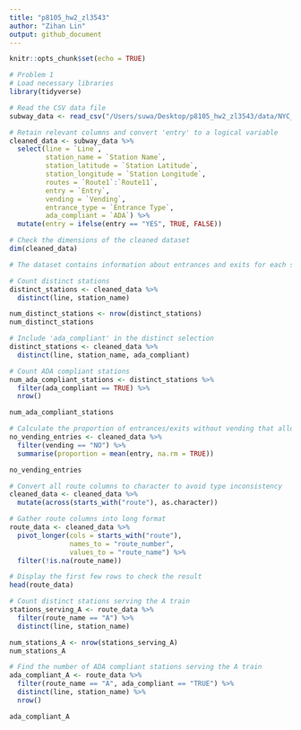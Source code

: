 ```yaml
---
title: "p8105_hw2_zl3543"
author: "Zihan Lin"
output: github_document
---
```


```r
knitr::opts_chunk$set(echo = TRUE)
```

```r
# Problem 1
# Load necessary libraries
library(tidyverse)

# Read the CSV data file
subway_data <- read_csv("/Users/suwa/Desktop/p8105_hw2_zl3543/data/NYC_Transit_Subway_Entrance_And_Exit_Data.csv")

# Retain relevant columns and convert 'entry' to a logical variable
cleaned_data <- subway_data %>%
  select(line = `Line`, 
         station_name = `Station Name`, 
         station_latitude = `Station Latitude`, 
         station_longitude = `Station Longitude`, 
         routes = `Route1`:`Route11`, 
         entry = `Entry`, 
         vending = `Vending`, 
         entrance_type = `Entrance Type`, 
         ada_compliant = `ADA`) %>%
  mutate(entry = ifelse(entry == "YES", TRUE, FALSE))

# Check the dimensions of the cleaned dataset
dim(cleaned_data)

# The dataset contains information about entrances and exits for each subway station in NYC. Key variables include 'line', 'station_name '(station name)', 'station_latitude', and 'station_longitude', 'routes', 'entry', 'vending', 'entrance_type', and 'ada_compliant'. For data cleaning, we retained only the relevant columns, renamed them for clarity, and converted the entry column from a character "YES"/"NO" to a logical 'TRUE'/'FALSE'. The resulting cleaned dataset has dimensions of [1868 rows x 19 columns], where row is the number of entries and column represents the selected variables. This dataset is tidy as each variable is in its own column, each observation is a row, and each cell contains a single value.

# Count distinct stations
distinct_stations <- cleaned_data %>%
  distinct(line, station_name)

num_distinct_stations <- nrow(distinct_stations)
num_distinct_stations

# Include 'ada_compliant' in the distinct selection
distinct_stations <- cleaned_data %>%
  distinct(line, station_name, ada_compliant)

# Count ADA compliant stations
num_ada_compliant_stations <- distinct_stations %>%
  filter(ada_compliant == TRUE) %>%
  nrow()

num_ada_compliant_stations

# Calculate the proportion of entrances/exits without vending that allow entry
no_vending_entries <- cleaned_data %>%
  filter(vending == "NO") %>%
  summarise(proportion = mean(entry, na.rm = TRUE))

no_vending_entries

# Convert all route columns to character to avoid type inconsistency
cleaned_data <- cleaned_data %>%
  mutate(across(starts_with("route"), as.character))

# Gather route columns into long format
route_data <- cleaned_data %>%
  pivot_longer(cols = starts_with("route"), 
               names_to = "route_number", 
               values_to = "route_name") %>%
  filter(!is.na(route_name))

# Display the first few rows to check the result
head(route_data)

# Count distinct stations serving the A train
stations_serving_A <- route_data %>%
  filter(route_name == "A") %>%
  distinct(line, station_name) 

num_stations_A <- nrow(stations_serving_A)
num_stations_A

# Find the number of ADA compliant stations serving the A train
ada_compliant_A <- route_data %>%
  filter(route_name == "A", ada_compliant == "TRUE") %>%
  distinct(line, station_name) %>%
  nrow()

ada_compliant_A

```